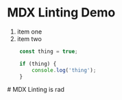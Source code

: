 
# MDX Linting Demo

1. item one
2. item two

```js
	const thing = true;

	if (thing) {
		console.log('thing');
	}

```

<Overview>
  # MDX Linting is rad

</Overview>
